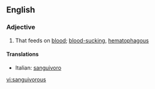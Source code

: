 ==English==

===Adjective===
{{en-adj}}

# That feeds on [[blood]]; [[blood-sucking]], [[hematophagous]]

====Translations====
{{top}}
*Italian: [[sanguivoro]]
{{mid}}

{{bottom}}

[[vi:sanguivorous]]